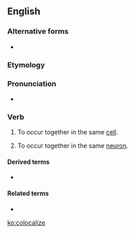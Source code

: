 ==English==

===Alternative forms===
* {{l|en|co-localize}}

===Etymology===
{{prefix|en|co|localize}}

===Pronunciation===
* {{IPA|kɔˈloʊkəlaɪz|lang=en}}

===Verb===
{{en-verb|colocaliz}}

# {{label|en|biochemistry}} To occur together in the same [[cell]].
# {{label|en|neurobiology}} To occur together in the same [[neuron]].

====Derived terms====
* {{l|en|colocalization}}

====Related terms====
* {{l|en|collocate}}

[[ko:colocalize]]